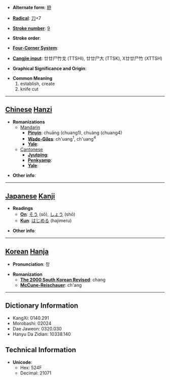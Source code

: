 * '''Alternate form''': [[刱]]

* '''[[Wiktionary:Chinese radical index| Radical]]''': [[Wiktionary:Chinese radical index 刀|刀]]+7

* '''[[Wiktionary:Chinese total strokes index|Stroke number]]''': [[Wiktionary:Chinese total strokes index 9|9]]

* '''Stroke order''': 

* '''[[Wiktionary:Chinese four corner index|Four-Corner System]]''': 

* '''[[Wiktionary:Chinese Cangjie index|Cangjie input]]''': 廿廿尸竹戈 (TTSHI), 廿廿尸大 (TTSK), X廿廿尸竹 (XTTSH)

* '''Graphical Significance and Origin''': 

* '''Common Meaning'''
*#establish, create
*# knife cut


----

== [[Chinese]] [[Hanzi]] ==

* '''Romanizations'''
** [[Mandarin]]
*** '''[[Pinyin]]''': chuāng (chuang1), chuàng (chuang4)
*** '''[[Wade-Giles]]''': ch'uang<sup>1</sup>, ch'uang<sup>4</sup>
*** '''[[Yale]]''': 
**[[Cantonese]]
***'''[[Jyutping]]''':
***'''[[Penkyamp]]''': 
***'''[[Yale]]''': 

* '''Other info''': 

----

== [[Japanese]] [[Kanji]] ==

* '''Readings'''
** '''[[On]]''': [[そう]] (sō), [[しょう]] (shō)
** '''[[Kun]]''': [[はじめる]] (hajimeru)

* '''Other info''':  

----

== [[Korean]] [[Hanja]] ==

* '''Pronunciation''': 창

* '''Romanization'''
** '''[[The 2000 South Korean Revised Romanization|The 2000 South Korean Revised]]''': chang
** '''[[McCune-Reischauer]]''': ch'ang

----

== Dictionary Information ==

* KangXi: 0140.291
* Morobashi: 02024
* Dae Jaweon: 0320.030
* Hanyu Da Zidian: 10338.140

== Technical Information ==

* '''Unicode''':
** Hex: 524F
** Decimal: 21071